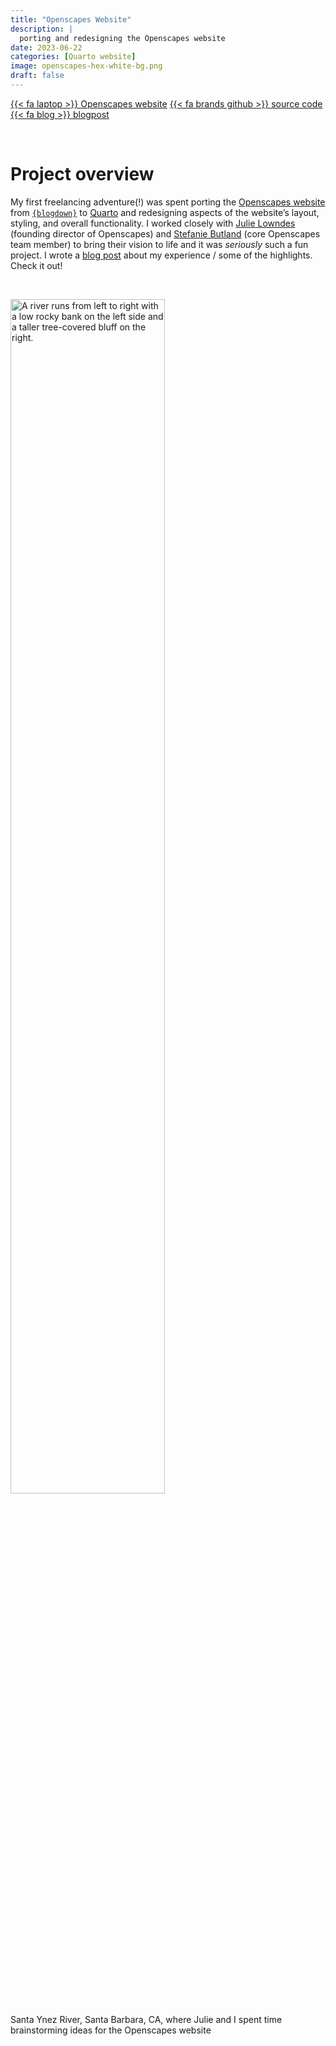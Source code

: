 ```yaml
---
title: "Openscapes Website"
description: |
  porting and redesigning the Openscapes website
date: 2023-06-22
categories: [Quarto website]
image: openscapes-hex-white-bg.png
draft: false
---
```


[{{< fa laptop >}} Openscapes website](https://openscapes.org/){.btn} [{{< fa brands github >}} source code](https://github.com/Openscapes/website-new){.btn} [{{< fa blog >}} blogpost](../../posts/2023-08-01-openscapes-website/index.qmd){.btn} 

<br>

# Project overview

My first freelancing adventure(!) was spent porting the [Openscapes website](https://openscapes.org/) from [`{blogdown}`](https://bookdown.org/yihui/blogdown/) to [Quarto](https://quarto.org/) and redesigning aspects of the website's layout, styling, and overall functionality. I worked closely with [Julie Lowndes](https://jules32.github.io/) (founding director of Openscapes) and [Stefanie Butland](https://stefaniebutland.netlify.app/) (core Openscapes team member) to bring their vision to life and it was *seriously* such a fun project. I wrote a [blog post](../../posts/2023-08-01-openscapes-website/index.qmd) about my experience / some of the highlights. Check it out!

<br>

<img class="img-styling" src="sy-river.jpeg" alt="A river runs from left to right with a low rocky bank on the left side and a taller tree-covered bluff on the right." width="70%">

::: {.gray-italic .center-text}
Santa Ynez River, Santa Barbara, CA, where Julie and I spent time brainstorming ideas for the Openscapes website 
:::